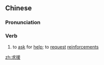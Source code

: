 ==Chinese==
{{zh-forms|s=求饶}}

===Pronunciation===
{{zh-pron
|m=qiúyuán
|c=kau4 wun4
|mn=qz:kiû-oǎn/tw,xm,zz:kiû-oān
|cat=v
}}

===Verb===
{{zh-verb}}

# to [[ask]] for [[help]]; to [[request]] [[reinforcement]]s

[[zh:求援]]